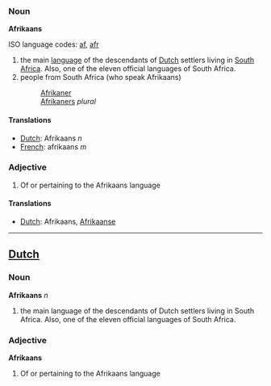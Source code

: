 ===Noun===
'''Afrikaans'''

ISO language codes: [[af]], [[afr]]

#the main [[language]] of the descendants of [[Dutch]] settlers living in [[South Africa]]. Also, one of the eleven official languages of South Africa.
#people from South Africa (who speak Afrikaans)
#:[[Afrikaner]]
#:[[Afrikaners]] ''plural''

====Translations====
*[[Dutch]]: Afrikaans ''n''
*[[French]]: afrikaans ''m''

===Adjective===
#Of or pertaining to the Afrikaans language

====Translations====
*[[Dutch]]: Afrikaans, [[Afrikaanse]]

----
==[[Dutch]]==
===Noun===
'''Afrikaans''' ''n''

#the main language of the descendants of Dutch settlers living in South Africa. Also, one of the eleven official languages of South Africa.

===Adjective===
'''Afrikaans'''

#Of or pertaining to the Afrikaans language